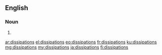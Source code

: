 ==English==

===Noun===
{{head|en|plural}}

# {{plural of|dissipation|lang=en}}

[[ar:dissipations]]
[[el:dissipations]]
[[eo:dissipations]]
[[fr:dissipations]]
[[ku:dissipations]]
[[mg:dissipations]]
[[my:dissipations]]
[[ja:dissipations]]
[[fi:dissipations]]